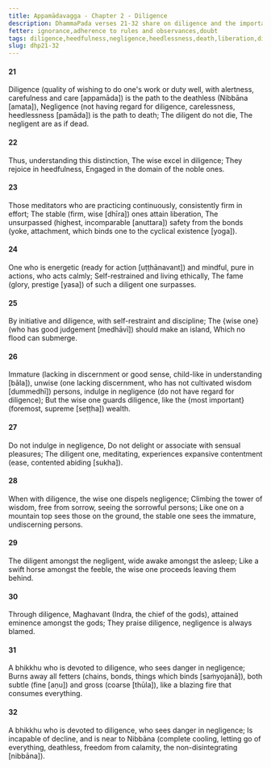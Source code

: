 ```yaml
---
title: Appamādavagga - Chapter 2 - Diligence
description: DhammaPada verses 21-32 share on diligence and the importance of being diligent and wise. The wise one is encouraged to guard against negligence and to cultivate diligence as a path to liberation.
fetter: ignorance,adherence to rules and observances,doubt
tags: diligence,heedfulness,negligence,heedlessness,death,liberation,diligence,wisdom,nibbāna,meditation
slug: dhp21-32
---
```


#### 21

Diligence (quality of wishing to do one's work or duty well, with alertness, carefulness and care [appamāda]) is the path to the deathless (Nibbāna [amata]),
Negligence (not having regard for diligence, carelessness, heedlessness [pamāda]) is the path to death;
The diligent do not die,
The negligent are as if dead.

#### 22

Thus, understanding this distinction,
The wise excel in diligence;
They rejoice in heedfulness,
Engaged in the domain of the noble ones.

#### 23

Those meditators who are practicing continuously,
consistently firm in effort;
The stable (firm, wise [dhīra]) ones attain liberation,
The unsurpassed (highest, incomparable [anuttara]) safety from the bonds (yoke, attachment, which binds one to the cyclical existence [yoga]).

#### 24

One who is energetic (ready for action [uṭṭhānavant]) and mindful,
pure in actions, who acts calmly;
Self-restrained and living ethically,
The fame (glory, prestige [yasa]) of such a diligent one surpasses.

#### 25

By initiative and diligence,
with self-restraint and discipline;
The \{wise one} (who has good judgement [medhāvī]) should make an island,
Which no flood can submerge.

#### 26

Immature (lacking in discernment or good sense, child-like in understanding [bāla]), unwise (one lacking discernment, who has not cultivated wisdom [dummedhī]) persons,
indulge in negligence (do not have regard for diligence);
But the wise one guards diligence,
like the \{most important} (foremost, supreme [seṭṭha]) wealth.

#### 27

Do not indulge in negligence,
Do not delight or associate with sensual pleasures;
The diligent one, meditating,
experiences expansive contentment (ease, contented abiding [sukha]).

#### 28

When with diligence,
the wise one dispels negligence;
Climbing the tower of wisdom,
free from sorrow, seeing the sorrowful persons;
Like one on a mountain top sees those on the ground,
the stable one sees the immature, undiscerning persons.

#### 29

The diligent amongst the negligent,
wide awake amongst the asleep;
Like a swift horse amongst the feeble,
the wise one proceeds leaving them behind.

#### 30

Through diligence, Maghavant (Indra, the chief of the gods),
attained eminence amongst the gods;
They praise diligence,
negligence is always blamed.

#### 31

A bhikkhu who is devoted to diligence,
who sees danger in negligence;
Burns away all fetters (chains, bonds, things which binds [saṁyojanā]), both subtle (fine [aṇu]) and gross (coarse [thūla]),
like a blazing fire that consumes everything.

#### 32

A bhikkhu who is devoted to diligence,
who sees danger in negligence;
Is incapable of decline,
and is near to Nibbāna (complete cooling, letting go of everything, deathless, freedom from calamity, the non-disintegrating [nibbāna]).